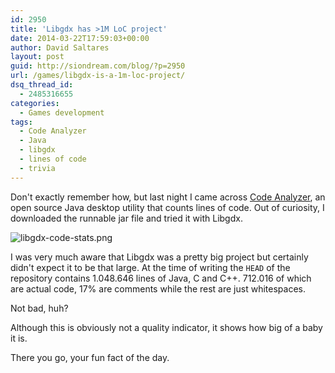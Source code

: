 ```yaml
---
id: 2950
title: 'Libgdx has >1M LoC project'
date: 2014-03-22T17:59:03+00:00
author: David Saltares
layout: post
guid: http://siondream.com/blog/?p=2950
url: /games/libgdx-is-a-1m-loc-project/
dsq_thread_id:
  - 2485316655
categories:
  - Games development
tags:
  - Code Analyzer
  - Java
  - libgdx
  - lines of code
  - trivia
---
```


Don't exactly remember how, but last night I came across [Code Analyzer](http://sourceforge.net/projects/codeanalyze-gpl/), an open source Java desktop utility that counts lines of code. Out of curiosity, I downloaded the runnable jar file and tried it with Libgdx.

![libgdx-code-stats.png](/img/wp/libgdx-code-stats.webp)

I was very much aware that Libgdx was a pretty big project but certainly didn't expect it to be that large. At the time of writing the `HEAD` of the repository contains 1.048.646 lines of Java, C and C++. 712.016 of which are actual code, 17% are comments while the rest are just whitespaces.

Not bad, huh?

Although this is obviously not a quality indicator, it shows how big of a baby it is.

There you go, your fun fact of the day.
